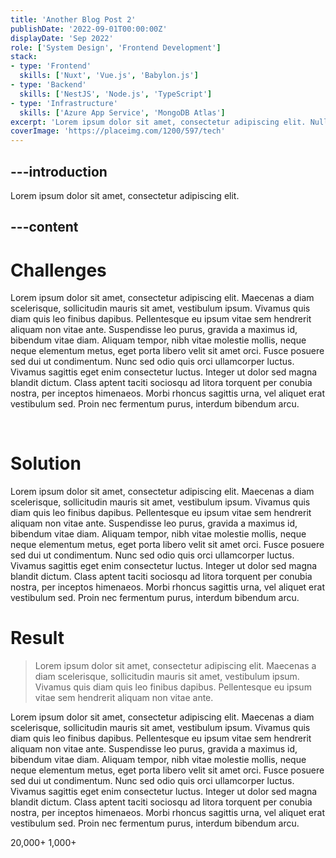 ```yaml
---
title: 'Another Blog Post 2'
publishDate: '2022-09-01T00:00:00Z'
displayDate: 'Sep 2022'
role: ['System Design', 'Frontend Development']
stack:
- type: 'Frontend'
  skills: ['Nuxt', 'Vue.js', 'Babylon.js']
- type: 'Backend'
  skills: ['NestJS', 'Node.js', 'TypeScript']
- type: 'Infrastructure'
  skills: ['Azure App Service', 'MongoDB Atlas']
excerpt: 'Lorem ipsum dolor sit amet, consectetur adipiscing elit. Nullam at condim entum arcu, sed lobortis purus. Duis purus purus, varius vitae lacinia eu, rhoncus et leo. Nullam a metus eu purus porttitor convallis id in dui. Donec vitae tincidunt ligula, molestie egestas libero. Nam consectetur nisl eu tellus ultricies, sed euismod turpis porttitor.'
coverImage: 'https://placeimg.com/1200/597/tech'
---
```


---introduction
---
Lorem ipsum dolor sit amet, consectetur adipiscing elit.

---content
---
# Challenges
Lorem ipsum dolor sit amet, consectetur adipiscing elit. Maecenas a diam scelerisque, sollicitudin mauris sit amet, vestibulum ipsum. Vivamus quis diam quis leo finibus dapibus. Pellentesque eu ipsum vitae sem hendrerit aliquam non vitae ante. Suspendisse leo purus, gravida a maximus id, bibendum vitae diam. Aliquam tempor, nibh vitae molestie mollis, neque neque elementum metus, eget porta libero velit sit amet orci. Fusce posuere sed dui ut condimentum. Nunc sed odio quis orci ullamcorper luctus. Vivamus sagittis eget enim consectetur luctus. Integer ut dolor sed magna blandit dictum. Class aptent taciti sociosqu ad litora torquent per conubia nostra, per inceptos himenaeos. Morbi rhoncus sagittis urna, vel aliquet erat vestibulum sed. Proin nec fermentum purus, interdum bibendum arcu.

<Image src="https://placeimg.com/1200/597/tech" alt="" caption="Caption caption caption" />
<Image src="https://placeimg.com/1200/597/tech" alt="" caption="Caption caption caption" />

# Solution
Lorem ipsum dolor sit amet, consectetur adipiscing elit. Maecenas a diam scelerisque, sollicitudin mauris sit amet, vestibulum ipsum. Vivamus quis diam quis leo finibus dapibus. Pellentesque eu ipsum vitae sem hendrerit aliquam non vitae ante. Suspendisse leo purus, gravida a maximus id, bibendum vitae diam. Aliquam tempor, nibh vitae molestie mollis, neque neque elementum metus, eget porta libero velit sit amet orci. Fusce posuere sed dui ut condimentum. Nunc sed odio quis orci ullamcorper luctus. Vivamus sagittis eget enim consectetur luctus. Integer ut dolor sed magna blandit dictum. Class aptent taciti sociosqu ad litora torquent per conubia nostra, per inceptos himenaeos. Morbi rhoncus sagittis urna, vel aliquet erat vestibulum sed. Proin nec fermentum purus, interdum bibendum arcu.

# Result
<BlockQuote by="a participant of a pilot run session">
Lorem ipsum dolor sit amet, consectetur adipiscing elit. Maecenas a diam scelerisque, sollicitudin mauris sit amet, vestibulum ipsum. Vivamus quis diam quis leo finibus dapibus. Pellentesque eu ipsum vitae sem hendrerit aliquam non vitae ante.
</BlockQuote>

Lorem ipsum dolor sit amet, consectetur adipiscing elit. Maecenas a diam scelerisque, sollicitudin mauris sit amet, vestibulum ipsum. Vivamus quis diam quis leo finibus dapibus. Pellentesque eu ipsum vitae sem hendrerit aliquam non vitae ante. Suspendisse leo purus, gravida a maximus id, bibendum vitae diam. Aliquam tempor, nibh vitae molestie mollis, neque neque elementum metus, eget porta libero velit sit amet orci. Fusce posuere sed dui ut condimentum. Nunc sed odio quis orci ullamcorper luctus. Vivamus sagittis eget enim consectetur luctus. Integer ut dolor sed magna blandit dictum. Class aptent taciti sociosqu ad litora torquent per conubia nostra, per inceptos himenaeos. Morbi rhoncus sagittis urna, vel aliquet erat vestibulum sed. Proin nec fermentum purus, interdum bibendum arcu.

<Stats>
    <StatItem label="Completed lessons in the 1st semester">20,000+</StatItem>
    <StatItem label="Daily visits">1,000+</StatItem>
</Stats>